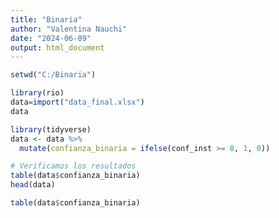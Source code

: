 ---
title: "Binaria"
author: "Valentina Nauchi"
date: "2024-06-09"
output: html_document
---

```{r}
setwd("C:/Binaria")
```

```{r}
library(rio)
data=import("data_final.xlsx")
data
```
```{r}
library(tidyverse)
data <- data %>%
  mutate(confianza_binaria = ifelse(conf_inst >= 8, 1, 0))

# Verificamos los resultados
table(data$confianza_binaria)
head(data)

```
```{r}
table(data$confianza_binaria)
```

